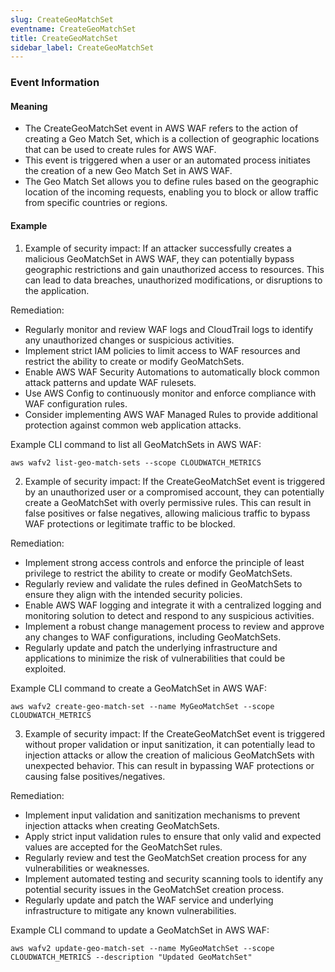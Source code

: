 ```yaml
--- 
slug: CreateGeoMatchSet
eventname: CreateGeoMatchSet
title: CreateGeoMatchSet
sidebar_label: CreateGeoMatchSet
---
```

                       
### Event Information

#### Meaning

- The CreateGeoMatchSet event in AWS WAF refers to the action of creating a Geo Match Set, which is a collection of geographic locations that can be used to create rules for AWS WAF.
- This event is triggered when a user or an automated process initiates the creation of a new Geo Match Set in AWS WAF.
- The Geo Match Set allows you to define rules based on the geographic location of the incoming requests, enabling you to block or allow traffic from specific countries or regions.

#### Example

1. Example of security impact: If an attacker successfully creates a malicious GeoMatchSet in AWS WAF, they can potentially bypass geographic restrictions and gain unauthorized access to resources. This can lead to data breaches, unauthorized modifications, or disruptions to the application.

Remediation:
- Regularly monitor and review WAF logs and CloudTrail logs to identify any unauthorized changes or suspicious activities.
- Implement strict IAM policies to limit access to WAF resources and restrict the ability to create or modify GeoMatchSets.
- Enable AWS WAF Security Automations to automatically block common attack patterns and update WAF rulesets.
- Use AWS Config to continuously monitor and enforce compliance with WAF configuration rules.
- Consider implementing AWS WAF Managed Rules to provide additional protection against common web application attacks.

Example CLI command to list all GeoMatchSets in AWS WAF:
```
aws wafv2 list-geo-match-sets --scope CLOUDWATCH_METRICS
```

2. Example of security impact: If the CreateGeoMatchSet event is triggered by an unauthorized user or a compromised account, they can potentially create a GeoMatchSet with overly permissive rules. This can result in false positives or false negatives, allowing malicious traffic to bypass WAF protections or legitimate traffic to be blocked.

Remediation:
- Implement strong access controls and enforce the principle of least privilege to restrict the ability to create or modify GeoMatchSets.
- Regularly review and validate the rules defined in GeoMatchSets to ensure they align with the intended security policies.
- Enable AWS WAF logging and integrate it with a centralized logging and monitoring solution to detect and respond to any suspicious activities.
- Implement a robust change management process to review and approve any changes to WAF configurations, including GeoMatchSets.
- Regularly update and patch the underlying infrastructure and applications to minimize the risk of vulnerabilities that could be exploited.

Example CLI command to create a GeoMatchSet in AWS WAF:
```
aws wafv2 create-geo-match-set --name MyGeoMatchSet --scope CLOUDWATCH_METRICS
```

3. Example of security impact: If the CreateGeoMatchSet event is triggered without proper validation or input sanitization, it can potentially lead to injection attacks or allow the creation of malicious GeoMatchSets with unexpected behavior. This can result in bypassing WAF protections or causing false positives/negatives.

Remediation:
- Implement input validation and sanitization mechanisms to prevent injection attacks when creating GeoMatchSets.
- Apply strict input validation rules to ensure that only valid and expected values are accepted for the GeoMatchSet rules.
- Regularly review and test the GeoMatchSet creation process for any vulnerabilities or weaknesses.
- Implement automated testing and security scanning tools to identify any potential security issues in the GeoMatchSet creation process.
- Regularly update and patch the WAF service and underlying infrastructure to mitigate any known vulnerabilities.

Example CLI command to update a GeoMatchSet in AWS WAF:
```
aws wafv2 update-geo-match-set --name MyGeoMatchSet --scope CLOUDWATCH_METRICS --description "Updated GeoMatchSet"
```


 